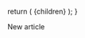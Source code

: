 
  return (
    <LayoutImageHeaderAndBody
      title={blogNew16.title}
      description={blogNew16.description}
      image={blogNew16.image}
      cover={blogNew16.cover}
    >
      {children}
    </LayoutImageHeaderAndBody>
  );
}

New article
